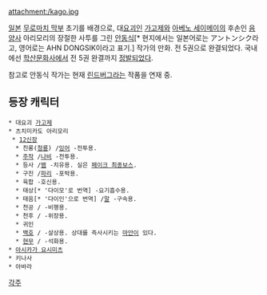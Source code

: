 attachment:/kago.jpg

[[일본]] [[무로마치 막부]] 초기를 배경으로, 대[[요괴]]인 [[가고제]]와 [[아베노 세이메이]]의 후손인 [[음양사]] 아리모리의 장절한 사투를 그린 [[안동식]][* 현지에서는 일본어로는 アントンシク라고, 영어로는 AHN DONGSIK이라고 표기.] 작가의 만화. 전 5권으로 완결되었다. 국내에선 [[학산문화사]]에서 전 5권 완결까지 [[정발]]되었다.

참고로 안동식 작가는 현재 [[린드버그]]라는 작품을 연재 중.


== 등장 캐릭터 ==
 * 대요괴 [[가고제]]
 * 츠치미카도 아리모리
  * [[12신장]]
   * 친롱([[청룡]]) /[[잉어]] -전투용.
   * [[주작]] /[[나비]] -전투용.
   * 등사 /[[뱀]] -치유용. 실은 [[페이크 최종보스]].
   * 구진 /[[파리]] -포박용.
   * 육합 -호신용.
   * 태상[* '다이모'로 번역] -요기흡수용.
   * 태음[* '다이인'으로 번역] /[[말]] -구속용.
   * 천공 / -비행용.
   * 천후 / -위장용.
   * 귀인 
   * [[백호]] / -살상용. 상대를 즉사시키는 [[마안]]이 있다.
   * [[현무]] / -석화용.
 * [[아시카가 요시미츠]]
 * 키나사
 * 아바라


[[각주]]
